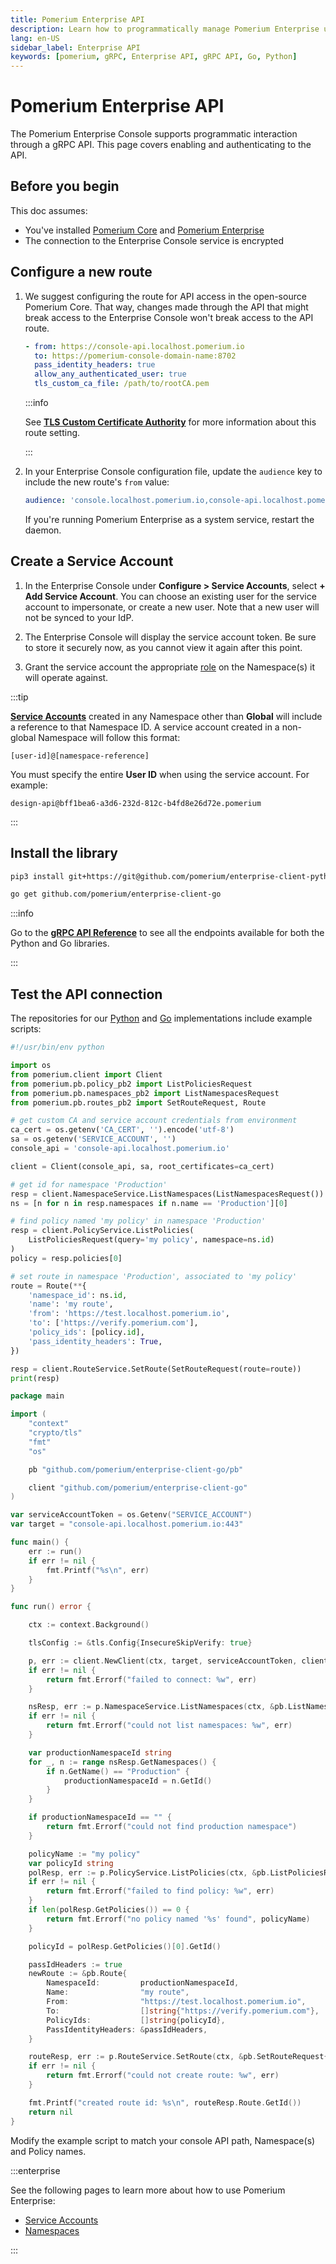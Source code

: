 ```yaml
---
title: Pomerium Enterprise API
description: Learn how to programmatically manage Pomerium Enterprise using the gRPC API available in both Python and Go libraries.
lang: en-US
sidebar_label: Enterprise API
keywords: [pomerium, gRPC, Enterprise API, gRPC API, Go, Python]
---
```



# Pomerium Enterprise API

The Pomerium Enterprise Console supports programmatic interaction through a gRPC API. This page covers enabling and authenticating to the API.

## Before you begin

This doc assumes:

- You've installed [Pomerium Core](/docs/deploy/core) and [Pomerium Enterprise](/docs/deploy/enterprise/install)
- The connection to the Enterprise Console service is encrypted

## Configure a new route

1. We suggest configuring the route for API access in the open-source Pomerium Core. That way, changes made through the API that might break access to the Enterprise Console won't break access to the API route.

   ```yaml
   - from: https://console-api.localhost.pomerium.io
     to: https://pomerium-console-domain-name:8702
     pass_identity_headers: true
     allow_any_authenticated_user: true
     tls_custom_ca_file: /path/to/rootCA.pem
   ```

   :::info

   See [**TLS Custom Certificate Authority**](/docs/reference/routes/tls#tls-custom-certificate-authority) for more information about this route setting.

   :::

1. In your Enterprise Console configuration file, update the `audience` key to include the new route's `from` value:

   ```yaml
   audience: 'console.localhost.pomerium.io,console-api.localhost.pomerium.io'
   ```

   If you're running Pomerium Enterprise as a system service, restart the daemon.

## Create a Service Account

1. In the Enterprise Console under **Configure > Service Accounts**, select **+ Add Service Account**. You can choose an existing user for the service account to impersonate, or create a new user. Note that a new user will not be synced to your IdP.

1. The Enterprise Console will display the service account token. Be sure to store it securely now, as you cannot view it again after this point.

1. Grant the service account the appropriate [role](/docs/capabilities/namespacing#rbac-for-enterprise-console-users) on the Namespace(s) it will operate against.

:::tip

[**Service Accounts**](/docs/capabilities/service-accounts) created in any Namespace other than **Global** will include a reference to that Namespace ID. A service account created in a non-global Namespace will follow this format:

`[user-id]@[namespace-reference]`

You must specify the entire **User ID** when using the service account. For example:

`design-api@bff1bea6-a3d6-232d-812c-b4fd8e26d72e.pomerium`

:::

## Install the library

<Tabs>
<TabItem value="Python" label="Python">

```bash
pip3 install git+https://git@github.com/pomerium/enterprise-client-python
```

</TabItem>
<TabItem value="Go" label="Go">

```bash
go get github.com/pomerium/enterprise-client-go
```

</TabItem>
</Tabs>

:::info

Go to the [**gRPC API Reference**](https://github.com/pomerium/enterprise-client/blob/update_docs_template/API.md) to see all the endpoints available for both the Python and Go libraries.

:::

## Test the API connection

The repositories for our [Python][client-py] and [Go][client-go] implementations include example scripts:

<Tabs>
<TabItem value="Python" label="Python">

```python
#!/usr/bin/env python

import os
from pomerium.client import Client
from pomerium.pb.policy_pb2 import ListPoliciesRequest
from pomerium.pb.namespaces_pb2 import ListNamespacesRequest
from pomerium.pb.routes_pb2 import SetRouteRequest, Route

# get custom CA and service account credentials from environment
ca_cert = os.getenv('CA_CERT', '').encode('utf-8')
sa = os.getenv('SERVICE_ACCOUNT', '')
console_api = 'console-api.localhost.pomerium.io'

client = Client(console_api, sa, root_certificates=ca_cert)

# get id for namespace 'Production'
resp = client.NamespaceService.ListNamespaces(ListNamespacesRequest())
ns = [n for n in resp.namespaces if n.name == 'Production'][0]

# find policy named 'my policy' in namespace 'Production'
resp = client.PolicyService.ListPolicies(
    ListPoliciesRequest(query='my policy', namespace=ns.id)
)
policy = resp.policies[0]

# set route in namespace 'Production', associated to 'my policy'
route = Route(**{
    'namespace_id': ns.id,
    'name': 'my route',
    'from': 'https://test.localhost.pomerium.io',
    'to': ['https://verify.pomerium.com'],
    'policy_ids': [policy.id],
    'pass_identity_headers': True,
})

resp = client.RouteService.SetRoute(SetRouteRequest(route=route))
print(resp)
```

</TabItem>
<TabItem value="Go" label="Go">

```go
package main

import (
	"context"
	"crypto/tls"
	"fmt"
	"os"

	pb "github.com/pomerium/enterprise-client-go/pb"

	client "github.com/pomerium/enterprise-client-go"
)

var serviceAccountToken = os.Getenv("SERVICE_ACCOUNT")
var target = "console-api.localhost.pomerium.io:443"

func main() {
	err := run()
	if err != nil {
		fmt.Printf("%s\n", err)
	}
}

func run() error {

	ctx := context.Background()

	tlsConfig := &tls.Config{InsecureSkipVerify: true}

	p, err := client.NewClient(ctx, target, serviceAccountToken, client.WithTlsConfig(tlsConfig))
	if err != nil {
		return fmt.Errorf("failed to connect: %w", err)
	}

	nsResp, err := p.NamespaceService.ListNamespaces(ctx, &pb.ListNamespacesRequest{})
	if err != nil {
		return fmt.Errorf("could not list namespaces: %w", err)
	}

	var productionNamespaceId string
	for _, n := range nsResp.GetNamespaces() {
		if n.GetName() == "Production" {
			productionNamespaceId = n.GetId()
		}
	}

	if productionNamespaceId == "" {
		return fmt.Errorf("could not find production namespace")
	}

	policyName := "my policy"
	var policyId string
	polResp, err := p.PolicyService.ListPolicies(ctx, &pb.ListPoliciesRequest{Namespace: productionNamespaceId, Query: &policyName})
	if err != nil {
		return fmt.Errorf("failed to find policy: %w", err)
	}
	if len(polResp.GetPolicies()) == 0 {
		return fmt.Errorf("no policy named '%s' found", policyName)
	}

	policyId = polResp.GetPolicies()[0].GetId()

	passIdHeaders := true
	newRoute := &pb.Route{
		NamespaceId:         productionNamespaceId,
		Name:                "my route",
		From:                "https://test.localhost.pomerium.io",
		To:                  []string{"https://verify.pomerium.com"},
		PolicyIds:           []string{policyId},
		PassIdentityHeaders: &passIdHeaders,
	}

	routeResp, err := p.RouteService.SetRoute(ctx, &pb.SetRouteRequest{Route: newRoute})
	if err != nil {
		return fmt.Errorf("could not create route: %w", err)
	}

	fmt.Printf("created route id: %s\n", routeResp.Route.GetId())
	return nil
}
```

</TabItem>
</Tabs>

Modify the example script to match your console API path, Namespace(s) and Policy names.

:::enterprise

See the following pages to learn more about how to use Pomerium Enterprise:

- [Service Accounts](/docs/capabilities/service-accounts)
- [Namespaces](/docs/capabilities/namespacing)

:::

[client-py]: https://github.com/pomerium/enterprise-client-python
[client-go]: https://github.com/pomerium/enterprise-client-go
